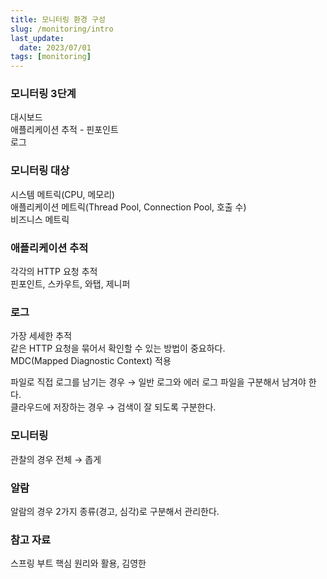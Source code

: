 ```yaml
---
title: 모니터링 환경 구성
slug: /monitoring/intro
last_update:
  date: 2023/07/01
tags: [monitoring]
---
```


### 모니터링 3단계

대시보드  
애플리케이션 추적 - 핀포인트  
로그  

### 모니터링 대상

시스템 메트릭(CPU, 메모리)  
애플리케이션 메트릭(Thread Pool, Connection Pool, 호출 수)  
비즈니스 메트릭

### 애플리케이션 추적

각각의 HTTP 요청 추적  
핀포인트, 스카우트, 와탭, 제니퍼  

### 로그

가장 세세한 추적  
같은 HTTP 요청을 묶어서 확인할 수 있는 방법이 중요하다.  
MDC(Mapped Diagnostic Context) 적용

파일로 직접 로그를 남기는 경우 → 일반 로그와 에러 로그 파일을 구분해서 남겨야 한다.  
클라우드에 저장하는 경우 → 검색이 잘 되도록 구분한다.  

### 모니터링

관찰의 경우 전체 → 좁게

### 알람

알람의 경우 2가지 종류(경고, 심각)로 구분해서 관리한다.

### 참고 자료

스프링 부트 핵심 원리와 활용, 김영한

